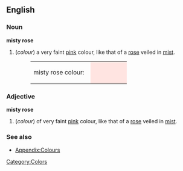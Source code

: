 ==English==
===Noun===
'''misty rose'''
#(''colour'') a very faint [[pink]] colour, like that of a [[rose]] veiled in [[mist]].
#:<table><tr><td>misty rose colour: &nbsp;</td><td bgcolor="#FFE4E1" width="80">&nbsp; </td></tr></table>

===Adjective===
'''misty rose'''
#(''colour'') of  very faint [[pink]] colour, like that of a [[rose]] veiled in [[mist]].

===See also===
*[[Wiktionary_Appendix:Colours|Appendix:Colours]]

[[Category:Colors]]